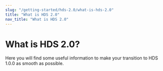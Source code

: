 ```yaml
---
slug: "/getting-started/hds-2.0/what-is-hds-2.0"
title: "What is HDS 2.0"
nav_title: "What is HDS 2.0"
---
```



# What is HDS 2.0?

<LeadParagraph>
  Here you will find some useful information to make your transition to HDS 1.0.0 as smooth as possible.
</LeadParagraph>


